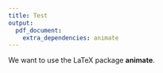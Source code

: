 ```yaml
---
title: Test
output: 
  pdf_document: 
    extra_dependencies: animate
---
```


We want to use the LaTeX package **animate**.
